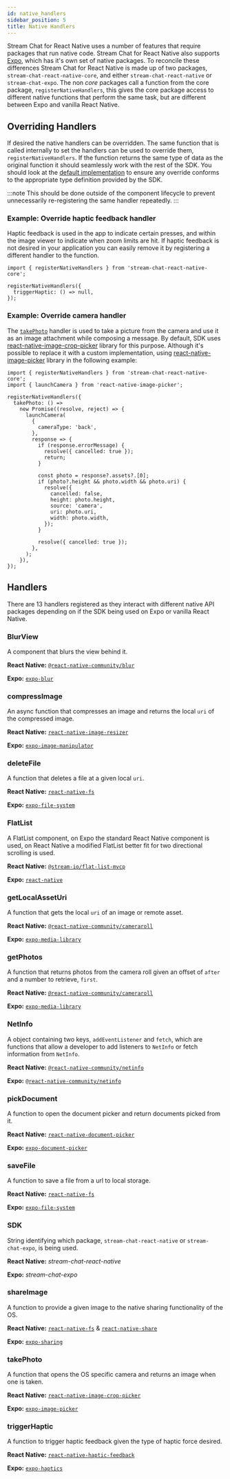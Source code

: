 ```yaml
---
id: native_handlers
sidebar_position: 5
title: Native Handlers
---
```


Stream Chat for React Native uses a number of features that require packages that run native code.
Stream Chat for React Native also supports [Expo](https://expo.io/), which has it's own set of native packages.
To reconcile these differences Stream Chat for React Native is made up of two packages, `stream-chat-react-native-core`, and either `stream-chat-react-native` or `stream-chat-expo`.
The non _core_ packages call a function from the core package, `registerNativeHandlers`, this gives the core package access to different native functions that perform the same task, but are different between Expo and vanilla React Native.

## Overriding Handlers

If desired the native handlers can be overridden.
The same function that is called internally to set the handlers can be used to override them, `registerNativeHandlers`.
If the function returns the same type of data as the original function it should seamlessly work with the rest of the SDK.
You should look at the [default implementation](https://github.com/GetStream/stream-chat-react-native/blob/master/package/native-package/src/index.js)
to ensure any override conforms to the appropriate type definition provided by the SDK.

:::note
This should be done outside of the component lifecycle to prevent unnecessarily re-registering the same handler repeatedly.
:::

### Example: Override haptic feedback handler

Haptic feedback is used in the app to indicate certain presses, and within the image viewer to indicate when zoom limits are hit.
If haptic feedback is not desired in your application you can easily remove it by registering a different handler to the function.

```tsx
import { registerNativeHandlers } from 'stream-chat-react-native-core';

registerNativeHandlers({
  triggerHaptic: () => null,
});
```

### Example: Override camera handler

The [`takePhoto`](#takephoto) handler is used to take a picture from the camera and use it as an image attachment while composing a message.
By default, SDK uses [react-native-image-crop-picker](https://github.com/ivpusic/react-native-image-crop-picker) library for this purpose.
Although it's possible to replace it with a custom implementation, using [react-native-image-picker](https://github.com/react-native-image-picker/react-native-image-picker) library in the following example:

```tsx
import { registerNativeHandlers } from 'stream-chat-react-native-core';
import { launchCamera } from 'react-native-image-picker';

registerNativeHandlers({
  takePhoto: () =>
    new Promise((resolve, reject) => {
      launchCamera(
        {
          cameraType: 'back',
        },
        response => {
          if (response.errorMessage) {
            resolve({ cancelled: true });
            return;
          }

          const photo = response?.assets?.[0];
          if (photo?.height && photo.width && photo.uri) {
            resolve({
              cancelled: false,
              height: photo.height,
              source: 'camera',
              uri: photo.uri,
              width: photo.width,
            });
          }

          resolve({ cancelled: true });
        },
      );
    }),
});
```

## Handlers

There are 13 handlers registered as they interact with different native API packages depending on if the SDK being used on Expo or vanilla React Native.

### BlurView

A component that blurs the view behind it.

**React Native:** [`@react-native-community/blur`](https://github.com/Kureev/react-native-blur)

**Expo:** [`expo-blur`](https://docs.expo.io/versions/latest/sdk/blur-view/)

### compressImage

An async function that compresses an image and returns the local `uri` of the compressed image.

**React Native:** [`react-native-image-resizer`](https://github.com/bamlab/react-native-image-resizer)

**Expo:** [`expo-image-manipulator`](https://docs.expo.io/versions/latest/sdk/imagemanipulator/)

### deleteFile

A function that deletes a file at a given local `uri`.

**React Native:** [`react-native-fs`](https://github.com/itinance/react-native-fs)

**Expo:** [`expo-file-system`](https://docs.expo.io/versions/latest/sdk/filesystem/)

### FlatList

A FlatList component, on Expo the standard React Native component is used, on React Native a modified FlatList better fit for two directional scrolling is used.

**React Native:** [`@stream-io/flat-list-mvcp`](https://github.com/GetStream/flat-list-mvcp)

**Expo:** [`react-native`](https://reactnative.dev/docs/flatlist)

### getLocalAssetUri

A function that gets the local `uri` of an image or remote asset.

**React Native:** [`@react-native-community/cameraroll`](https://github.com/react-native-cameraroll/react-native-cameraroll)

**Expo:** [`expo-media-library`](https://docs.expo.io/versions/latest/sdk/media-library/)

### getPhotos

A function that returns photos from the camera roll given an offset of `after` and a number to retrieve, `first`.

**React Native:** [`@react-native-community/cameraroll`](https://github.com/react-native-cameraroll/react-native-cameraroll)

**Expo:** [`expo-media-library`](https://docs.expo.io/versions/latest/sdk/media-library/)

### NetInfo

A object containing two keys, `addEventListener` and `fetch`, which are functions that allow a developer to add listeners to `NetInfo` or fetch information from `NetInfo`.

**React Native:** [`@react-native-community/netinfo`](https://github.com/react-native-netinfo/react-native-netinfo)

**Expo:** [`@react-native-community/netinfo`](https://github.com/react-native-netinfo/react-native-netinfo)

### pickDocument

A function to open the document picker and return documents picked from it.

**React Native:** [`react-native-document-picker`](https://github.com/rnmods/react-native-document-picker)

**Expo:** [`expo-document-picker`](https://docs.expo.io/versions/latest/sdk/document-picker/)

### saveFile

A function to save a file from a url to local storage.

**React Native:** [`react-native-fs`](https://github.com/itinance/react-native-fs)

**Expo:** [`expo-file-system`](https://docs.expo.io/versions/latest/sdk/filesystem/)

### SDK

String identifying which package, `stream-chat-react-native` or `stream-chat-expo`, is being used.

**React Native:** _stream-chat-react-native_

**Expo:** _stream-chat-expo_

### shareImage

A function to provide a given image to the native sharing functionality of the OS.

**React Native:** [`react-native-fs`](https://github.com/itinance/react-native-fs) & [`react-native-share`](https://github.com/react-native-share/react-native-share)

**Expo:** [`expo-sharing`](https://docs.expo.io/versions/latest/sdk/sharing/)

### takePhoto

A function that opens the OS specific camera and returns an image when one is taken.

**React Native:** [`react-native-image-crop-picker`](https://github.com/ivpusic/react-native-image-crop-picker)

**Expo:** [`expo-image-picker`](https://docs.expo.io/versions/latest/sdk/imagepicker/)

### triggerHaptic

A function to trigger haptic feedback given the type of haptic force desired.

**React Native:** [`react-native-haptic-feedback`](https://github.com/junina-de/react-native-haptic-feedback)

**Expo:** [`expo-haptics`](https://docs.expo.io/versions/latest/sdk/haptics/)
